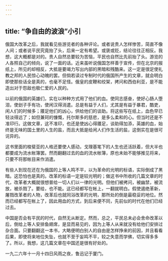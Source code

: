 ```yaml
---
---
---
```

title: “争自由的波浪”小引
---



俄国大改革之后，我就看见些游览者的各种评论。或者说贵人怎样惨苦，简直不像人间；或者说平民究竟抬了头，后来一定有希望。或褒或贬，结论往往正相反。我想，这大概都是对的。贵人自然总要较为苦恼，平民也自然比先前抬了头。游览的人各照自己的倾向，说了一面的话。近来虽听说俄国怎样善于宣传，但在北京的报纸上，所见的却相反，大抵是要竭力写出内部的黑暗和残酷来。这一定是很足使礼教之邦的人民惊心动魄的罢。但倘若读过专制时代的俄国所产生的文章，就会明白即使那些话全是真的，也毫不足怪。俄皇的皮鞭和绞架，拷问和西伯利亚，是不能造出对于怨敌也极仁爱的人民的。

以前的俄国的英雄们，实在以种种方式用了他们的血。使同志感奋，使好心肠人堕泪，使刽子手有功，使闲汉得消遣。总是有益于人们，尤其是有益于暴君，酷吏，闲人们的时候多；餍足他们的凶心，供给他们的谈助。将这些写在纸上，血色早已轻淡得远了；如但兼珂的慷慨，托尔斯多的慈悲，是多么柔和的心。但当时还是不准印行。这做文章，这不准印，也还是使凶心得餍足，谈助得加添，英雄的血，始终是无味的国土里的人生的盐，而且大抵是给闲人们作生活的盐，这倒实在是很可诧异的。

这书里面的梭斐亚的人格还要使人感动，戈理基笔下的人生也还活跃着，但大半也都要成为流水帐簿罢。然而翻翻过去的血的流水帐簿，原也未始不能够推见将来，只要不将那帐目来作消遣。

有些人到现在还在为俄国的上等人鸣不平，以为革命的光明的标语，实际倒成了黑暗。这恐怕也是真的。改革的标语一定是较光明的；做这书中所收的几篇文章的时代，改革者大概就很想普给一切人们以一律的光明。但他们被拷问，被幽禁，被流放，被杀戮了。要给，也不能。这已经都写在帐上，一翻就明白。假使遏绝革新，屠戮改革者的人物，改革后也就同浴改革的光明，那所处的倒是最稳妥的地位。然而已经都写在帐上了，因此用血的方式，到后来便不同，先前似的时代在他们已经过去。

中国是否会有平民的时代，自然无从断定。然而，总之，平民总未必会舍命改革以后，倒给上等人安排鱼翅席，是显而易见的，因为上等人从来就没有给他们安排过杂合面。只要翻翻这一本书，大略便明白别人的自由是怎样挣来的前因，并且看看后果，即使将来地位失坠，也就不至于妄鸣不平，较之失意而学佛，切实得多多了。所以，我想，这几篇文章在中国还是很有好处的。

一九二六年十一月十四日风雨之夜，鲁迅记于厦门。